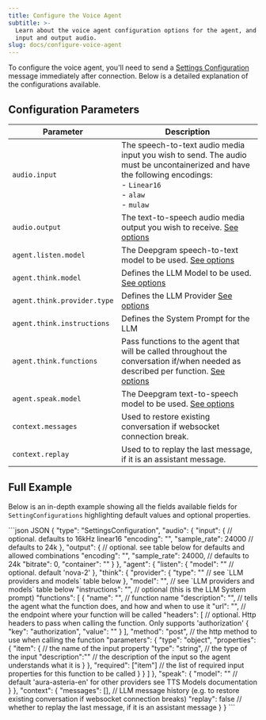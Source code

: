 ```yaml
---
title: Configure the Voice Agent
subtitle: >-
  Learn about the voice agent configuration options for the agent, and both
  input and output audio.
slug: docs/configure-voice-agent
---
```



<Markdown src="../snippets/voice-agent.mdx" />

To configure the voice agent, you'll need to send a [Settings Configuration](/docs/settings-configuration) message immediately after connection. Below is a detailed explanation of the configurations available.

## Configuration Parameters

| Parameter                   | Description                                                                                                                                                       |
| --------------------------- | ----------------------------------------------------------------------------------------------------------------------------------------------------------------- |
| `audio.input`               | The speech-to-text audio media input you wish to send. The audio must be uncontainerized and have the following encodings: <br /> - `Linear16` <br /> - `alaw` <br /> - `mulaw` |
| `audio.output`              | The text-to-speech audio media output you wish to receive. [See options](/docs/tts-media-output-settings)                                                         |
| `agent.listen.model`        | The Deepgram speech-to-text model to be used. [See options](/docs/models-languages-overview)                                                                      |
| `agent.think.model`         | Defines the LLM Model to be used. [See options](/docs/voice-agent-llm-models)                                                                                     |
| `agent.think.provider.type` | Defines the LLM Provider [See options](/docs/voice-agent-llm-models)                                                                                              |
| `agent.think.instructions`  | Defines the System Prompt for the LLM                                                                                                                             |
| `agent.think.functions`     | Pass functions to the agent that will be called throughout the conversation if/when needed as described per function. [See options](/docs/voice-agent-llm-models) |
| `agent.speak.model`         | The Deepgram text-to-speech model to be used. [See options](/docs/voice-agent-tts-models)                                                                         |
| `context.messages`          | Used to restore existing conversation if websocket connection break.                                                                                              |
| `context.replay`             | Used to to replay the last message, if it is an assistant message.                                                                                                |

## Full Example

Below is an in-depth example showing all the fields available fields for `SettingConfigurations` highlighting default values and optional properties.

<CodeGroup>
  ```json JSON
  {
    "type": "SettingsConfiguration",
    "audio": {
      "input": { // optional. defaults to 16kHz linear16
        "encoding": "",
        "sample_rate": 24000 // defaults to 24k 
      },
      "output": { // optional. see table below for defaults and allowed combinations
        "encoding": "",
        "sample_rate": 24000, // defaults to 24k
        "bitrate": 0,
        "container": ""
      }
    },
    "agent": {
      "listen": {
        "model": "" // optional. default 'nova-2'
      },
      "think": {
        "provider": {
          "type": "" // see `LLM providers and models` table below
        },
        "model": "", // see `LLM providers and models` table below
        "instructions": "", // optional (this is the LLM System prompt)
        "functions": [
          {
            "name": "", // function name
            "description": "", // tells the agent what the function does, and how and when to use it
            "url": "", // the endpoint where your function will be called
            "headers": [ // optional. Http headers to pass when calling the function. Only supports 'authorization'
              {
                "key": "authorization",
                "value": ""
              }
            ],
            "method": "post", // the http method to use when calling the function
            "parameters": {
              "type": "object",
              "properties": {
                "item": { // the name of the input property
                  "type": "string", // the type of the input
                  "description":"" // the description of the input so the agent understands what it is
                }
              },
              "required": ["item"] // the list of required input properties for this function to be called
            }
          }
        ]
      },
      "speak": {
        "model": "" // default 'aura-asteria-en' for other providers see TTS Models documentation
      }
    },
    "context": {
      "messages": [], // LLM message history (e.g. to restore existing conversation if websocket connection breaks)
      "replay": false // whether to replay the last message, if it is an assistant message
    }
  }
  ```
</CodeGroup>
